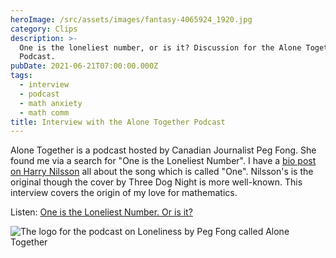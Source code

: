 ```yaml
---
heroImage: /src/assets/images/fantasy-4065924_1920.jpg
category: Clips
description: >-
  One is the loneliest number, or is it? Discussion for the Alone Together
  Podcast.
pubDate: 2021-06-21T07:00:00.000Z
tags:
  - interview
  - podcast
  - math anxiety
  - math comm
title: Interview with the Alone Together Podcast
---
```


Alone Together is a podcast hosted by Canadian Journalist Peg Fong. She found me via a search for "One is the Loneliest Number". I have a [bio post on Harry Nilsson](https://beautyofmathematics.com/one-harry-nilsson/ 'Article on Beauty of Mathematics discussing the song One and the legacy of Harry Nilsson') all about the song which is called "One". Nilsson's is the original though the cover by Three Dog Night is more well-known. This interview covers the origin of my love for mathematics.

Listen: [One is the Loneliest Number. Or is it?](https://podcasts.apple.com/us/podcast/one-is-the-loneliest-number-or-is-it/id1547298340?i=1000524569087 'A podcast exploring loneliness and in this episode covering mathematics ')

![The logo for the podcast on Loneliness by Peg Fong called Alone Together](/src/assets/images/alone-together-logo.jpg 'Used with permission.')
